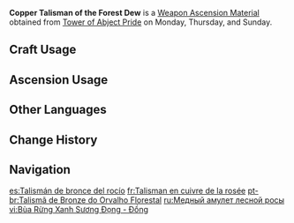 {{Item Infobox
|id           = 114037
|image        = Item Copper Talisman of the Forest Dew.png
|type         = Weapon Ascension Materials
|group        = Talismans of the Forest Dew
|invCategory  = Character Development Items
|quality      = 2
|description  = Under the instructions of the First Sage, the ancestors of the forest people made these talismans using withered trees to commemorate the Lord of Verdure.<br />The talisman's shape was inspired by the forest dew. It symbolizes the permeation of wisdom into mortal minds.
|day1         = Monday
|day2         = Thursday
|day3         = Sunday
|source1      = Tower of Abject Pride
|source2      = [[Parametric Transformer]]
}}
'''Copper Talisman of the Forest Dew''' is a [[Weapon Ascension Material]] obtained from [[Tower of Abject Pride]] on Monday, Thursday, and Sunday.

==Craft Usage==
{{Craft Usage}}

==Ascension Usage==
{{Ascension Usage}}

==Other Languages==
{{Other Languages
|en      = Copper Talisman of the Forest Dew
|zhs     = 谧林涓露的铜符
|zhs_rm  = Mìlín Juānlù de Tóngfú
|zht     = 謐林涓露的銅符
|zht_rm  = Mìlín Juānlù de Tóngfú
|zh_tl   = 
|ja      = 静謐な森のしずくの銅符
|ja_rm   = Seihitsu na Mori no Shizuku no Doufu
|ja_tl   = Copper Charm of the tranquil forrest's droplets
|ko      = 숲의 이슬을 닮은 동 부적
|ko_rm   = Sup-ui Iseureul Dalmeun Dong Bujeok
|ko_tl   = Forest Dew Like Copper Talisman
|es      = Talismán de bronce del rocío
|es_tl   = Bronze Talisman of the Dew
|fr      = Talisman en cuivre de la rosée
|fr_tl   = Copper Talisman of Dew
|ru      = Медный амулет лесной росы
|ru_tl   = Copper Amulet of the Forest Dew
|th      = Copper Talisman of the Forest Dew
|vi      = Bùa Rừng Xanh Sương Đọng - Đồng
|vi_tl   =
|de      = Kupfertalisman des Waldtaus
|de_tl   = Copper Talisman of the Forest Dew
|id      = Copper Talisman of the Forest Dew
|pt      = Talismã de Bronze do Orvalho Florestal
|pt_tl   =
|tr      = Orman Çiyinin Bakır Tılsımı
|tr_tl   = 
|it      = Talismano di rame della rugiada silvestre
|it_tl   = 
}}

==Change History==
{{Change History|3.0}}

==Navigation==
{{Development Item Navbox|Weapon Materials}}

[[es:Talismán de bronce del rocío]]
[[fr:Talisman en cuivre de la rosée]]
[[pt-br:Talismã de Bronze do Orvalho Florestal]]
[[ru:Медный амулет лесной росы]]
[[vi:Bùa Rừng Xanh Sương Đọng - Đồng]]